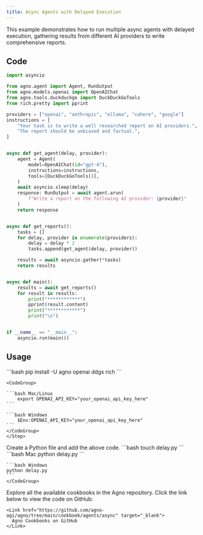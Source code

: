 ```yaml
---
title: Async Agents with Delayed Execution
---
```


This example demonstrates how to run multiple async agents with delayed execution, gathering results from different AI providers to write comprehensive reports.

## Code

```python delay.py
import asyncio

from agno.agent import Agent, RunOutput
from agno.models.openai import OpenAIChat
from agno.tools.duckduckgo import DuckDuckGoTools
from rich.pretty import pprint

providers = ["openai", "anthropic", "ollama", "cohere", "google"]
instructions = [
    "Your task is to write a well researched report on AI providers.",
    "The report should be unbiased and factual.",
]


async def get_agent(delay, provider):
    agent = Agent(
        model=OpenAIChat(id="gpt-4"),
        instructions=instructions,
        tools=[DuckDuckGoTools()],
    )
    await asyncio.sleep(delay)
    response: RunOutput = await agent.arun(
        f"Write a report on the following AI provider: {provider}"
    )
    return response


async def get_reports():
    tasks = []
    for delay, provider in enumerate(providers):
        delay = delay * 2
        tasks.append(get_agent(delay, provider))

    results = await asyncio.gather(*tasks)
    return results


async def main():
    results = await get_reports()
    for result in results:
        print("************")
        pprint(result.content)
        print("************")
        print("\n")


if __name__ == "__main__":
    asyncio.run(main())
```

## Usage

<Steps>
  <Snippet file="create-venv-step.mdx" />

  <Step title="Install libraries">
    ```bash
    pip install -U agno openai ddgs rich
    ```
  </Step>

  <Step title="Export your OpenAI API key">

    <CodeGroup>

    ```bash Mac/Linux
        export OPENAI_API_KEY="your_openai_api_key_here"
    ```

    ```bash Windows
        $Env:OPENAI_API_KEY="your_openai_api_key_here"
    ```
    </CodeGroup> 
    </Step>

  <Step title="Create a Python file">
    Create a Python file and add the above code.
    ```bash
    touch delay.py
    ```
  </Step>

  <Step title="Run Agent">
    <CodeGroup>
    ```bash Mac
    python delay.py
    ```
    
    ```bash Windows
    python delay.py
    ```
    </CodeGroup>
  </Step>

  <Step title="Find All Cookbooks">
    Explore all the available cookbooks in the Agno repository. Click the link below to view the code on GitHub:

    <Link href="https://github.com/agno-agi/agno/tree/main/cookbook/agents/async" target="_blank">
      Agno Cookbooks on GitHub
    </Link>
  </Step>
</Steps>